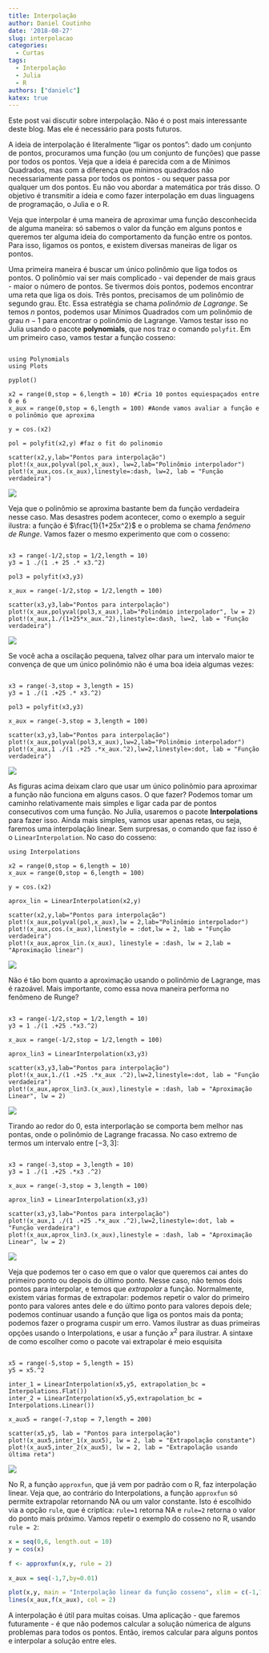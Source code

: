 ```yaml
---
title: Interpolação
author: Daniel Coutinho
date: '2018-08-27'
slug: interpolacao
categories:
  - Curtas
tags:
  - Interpolação
  - Julia
  - R
authors: ["danielc"]
katex: true
---
```


Este post vai discutir sobre interpolação. Não é o post mais interessante deste blog. Mas ele é necessário para posts futuros.

A ideia de interpolação é literalmente "ligar os pontos": dado um conjunto de pontos, procuramos uma função (ou um conjunto de funções) que passe por todos os pontos. Veja que a ideia é parecida com a de Mínimos Quadrados, mas com a diferença que mínimos quadrados não necessariamente passa por todos os pontos - ou sequer passa por qualquer um dos pontos. Eu não vou abordar a matemática por trás disso. O objetivo é transmitir a ideia e como fazer interpolação em duas linguagens de programação, o Julia e o R.

Veja que interpolar é uma maneira de aproximar uma função desconhecida de alguma maneira: só sabemos o valor da função em alguns pontos e queremos ter alguma ideia do comportamento da função entre os pontos. Para isso, ligamos os pontos, e existem diversas maneiras de ligar os pontos.

Uma primeira maneira é buscar um único polinômio que liga todos os pontos. O polinômio vai ser mais complicado - vai depender de mais graus - maior o número de pontos. Se tivermos dois pontos, podemos encontrar uma reta que liga os dois. Três pontos, precisamos de um polinômio de segundo grau. Etc. Essa estratégia se chama *polinômio de Lagrange*. Se temos $n$ pontos, podemos usar Mínimos Quadrados com um polinômio de grau $n-1$ para encontrar o polinômio de Lagrange. Vamos testar isso no Julia usando o pacote **polynomials**, que nos traz o comando `polyfit`.  Em um primeiro caso, vamos testar a função cosseno:

```

using Polynomials
using Plots

pyplot()

x2 = range(0,stop = 6,length = 10) #Cria 10 pontos equiespaçados entre 0 e 6
x_aux = range(0,stop = 6,length = 100) #Aonde vamos avaliar a função e o polinômio que aproxima

y = cos.(x2)

pol = polyfit(x2,y) #faz o fit do polinomio

scatter(x2,y,lab="Pontos para interpolação")
plot!(x_aux,polyval(pol,x_aux), lw=2,lab="Polinômio interpolador")
plot!(x_aux,cos.(x_aux),linestyle=:dash, lw=2, lab = "Função verdadeira")

```
![](/post/interpol/plot_1.png)

Veja que o polinômio se aproxima bastante bem da função verdadeira nesse caso. Mas desastres podem acontecer, como o exemplo a seguir ilustra: a função é $\frac{1}{1+25x^2}$ e o problema se chama *fenômeno de Runge*. Vamos fazer o mesmo experimento que com o cosseno:

```

x3 = range(-1/2,stop = 1/2,length = 10)
y3 = 1 ./(1 .+ 25 .* x3.^2) 

pol3 = polyfit(x3,y3)

x_aux = range(-1/2,stop = 1/2,length = 100)

scatter(x3,y3,lab="Pontos para interpolação")
plot!(x_aux,polyval(pol3,x_aux),lab="Polinômio interpolador", lw = 2)
plot!(x_aux,1./(1+25*x_aux.^2),linestyle=:dash, lw=2, lab = "Função verdadeira")

```

![](/post/interpol/plot_2.png)

Se você acha a oscilação pequena, talvez olhar para um intervalo maior te convença de que um único polinômio não é uma boa ideia algumas vezes:


```

x3 = range(-3,stop = 3,length = 15)
y3 = 1 ./(1 .+25 .* x3.^2)

pol3 = polyfit(x3,y3)

x_aux = range(-3,stop = 3,length = 100)

scatter(x3,y3,lab="Pontos para interpolação")
plot!(x_aux,polyval(pol3,x_aux),lw=2,lab="Polinômio interpolador")
plot!(x_aux,1 ./(1 .+25 .*x_aux.^2),lw=2,linestyle=:dot, lab = "Função verdadeira")

```

![](/post/interpol/plot_3.png)

As figuras acima deixam claro que usar um único polinômio para aproximar a função não funciona em alguns casos. O que fazer? Podemos tomar um caminho relativamente mais simples e ligar cada par de pontos consecutivos com uma função. No Julia, usaremos o pacote **Interpolations** para fazer isso. Ainda mais simples, vamos usar apenas retas, ou seja, faremos uma interpolação linear. Sem surpresas, o comando que faz isso é o `LinearInterpolation`. No caso do cosseno:

```
using Interpolations

x2 = range(0,stop = 6,length = 10)
x_aux = range(0,stop = 6,length = 100)

y = cos.(x2)

aprox_lin = LinearInterpolation(x2,y)

scatter(x2,y,lab="Pontos para interpolação")
plot!(x_aux,polyval(pol,x_aux),lw = 2,lab="Polinômio interpolador")
plot!(x_aux,cos.(x_aux),linestyle = :dot,lw = 2, lab = "Função verdadeira")
plot!(x_aux,aprox_lin.(x_aux), linestyle = :dash, lw = 2,lab =  "Aproximação linear")

```

![](/post/interpol/plot_4.png)

Não é tão bom quanto a aproximação usando o polinômio de Lagrange, mas é razoável. Mais importante, como essa nova maneira performa no fenômeno de Runge?

```

x3 = range(-1/2,stop = 1/2,length = 10)
y3 = 1 ./(1 .+25 .*x3.^2)

x_aux = range(-1/2,stop = 1/2,length = 100)

aprox_lin3 = LinearInterpolation(x3,y3)

scatter(x3,y3,lab="Pontos para interpolação")
plot!(x_aux,1./(1 .+25 .*x_aux .^2),lw=2,linestyle=:dot, lab = "Função verdadeira")
plot!(x_aux,aprox_lin3.(x_aux),linestyle = :dash, lab = "Aproximação Linear", lw = 2)

```
![](/post/interpol/plot_5.png)

Tirando ao redor do 0, esta interporlação se comporta bem melhor nas pontas, onde o polinômio de Lagrange fracassa. No caso extremo de termos um intervalo entre $[-3,3]$:

```

x3 = range(-3,stop = 3,length = 10)
y3 = 1 ./(1 .+25 .*x3 .^2)

x_aux = range(-3,stop = 3,length = 100)

aprox_lin3 = LinearInterpolation(x3,y3)

scatter(x3,y3,lab="Pontos para interpolação")
plot!(x_aux,1 ./(1 .+25 .*x_aux .^2),lw=2,linestyle=:dot, lab = "Função verdadeira")
plot!(x_aux,aprox_lin3.(x_aux),linestyle = :dash, lab = "Aproximação Linear", lw = 2)

```

![](/post/interpol/plot_6.png)

Veja que podemos ter o caso em que o valor que queremos cai antes do primeiro ponto ou depois do último ponto. Nesse caso, não temos dois pontos para interpolar, e temos que *extrapolar* a função. Normalmente, existem várias formas de extrapolar: podemos repetir o valor do primeiro ponto para valores antes dele e do último ponto para valores depois dele; podemos continuar usando a função que liga os pontos mais da ponta; podemos fazer o programa cuspir um erro. Vamos ilustrar as duas primeiras opções usando o Interpolations, e usar a função $x^2$ para ilustrar. A sintaxe de como escolher como o pacote vai extrapolar é meio esquisita

```

x5 = range(-5,stop = 5,length = 15)
y5 = x5.^2

inter_1 = LinearInterpolation(x5,y5, extrapolation_bc = Interpolations.Flat())
inter_2 = LinearInterpolation(x5,y5,extrapolation_bc = Interpolations.Linear())

x_aux5 = range(-7,stop = 7,length = 200)

scatter(x5,y5, lab = "Pontos para interpolação")
plot!(x_aux5,inter_1(x_aux5), lw = 2, lab = "Extrapolação constante")
plot!(x_aux5,inter_2(x_aux5), lw = 2, lab = "Extrapolação usando última reta")

```

![](/post/interpol/plot_7.png)

No R, a função `approxfun`, que já vem por padrão com o R, faz interpolação linear. Veja que, ao contrário do Interpolations, a função `approxfun` só permite extrapolar retornando NA ou um valor constante. Isto é escolhido via a opção `rule`, que é criptíca: `rule=1` retorna NA e `rule=2` retorna o valor do ponto mais próximo. Vamos repetir o exemplo do cosseno no R, usando `rule = 2`: 

```r

x = seq(0,6, length.out = 10)
y = cos(x)

f <- approxfun(x,y, rule = 2)

x_aux = seq(-1,7,by=0.01)

plot(x,y, main = "Interpolação linear da função cosseno", xlim = c(-1,7))
lines(x_aux,f(x_aux), col = 2)

```

A interpolação é útil para muitas coisas. Uma aplicação - que faremos futuramente - é que não podemos calcular a solução númerica de alguns problemas para todos os pontos. Então, iremos calcular para alguns pontos e interpolar a solução entre eles.
